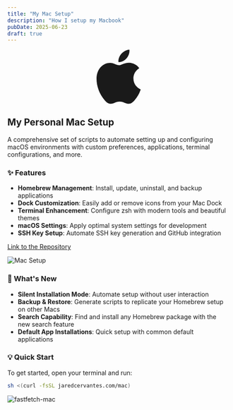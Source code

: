 ```yaml
---
title: "My Mac Setup"
description: "How I setup my Macbook"
pubDate: 2025-06-23
draft: true
---
```


<div style="text-align: center;">
    <svg style="width: 100px; height: auto;" xmlns="http://www.w3.org/2000/svg" xml:space="preserve" viewBox="0 0 814 1000">
        <path fill="currentColor" d="M788.1 340.9c-5.8 4.5-108.2 62.2-108.2 190.5 0 148.4 130.3 200.9 134.2 202.2-.6 3.2-20.7 71.9-68.7 141.9-42.8 61.6-87.5 123.1-155.5 123.1s-85.5-39.5-164-39.5c-76.5 0-103.7 40.8-165.9 40.8s-105.6-57-155.5-127C46.7 790.7 0 663 0 541.8c0-194.4 126.4-297.5 250.8-297.5 66.1 0 121.2 43.4 162.7 43.4 39.5 0 101.1-46 176.3-46 28.5 0 130.9 2.6 198.3 99.2zm-234-181.5c31.1-36.9 53.1-88.1 53.1-139.3 0-7.1-.6-14.3-1.9-20.1-50.6 1.9-110.8 33.7-147.1 75.8-28.5 32.4-55.1 83.6-55.1 135.5 0 7.8 1.3 15.6 1.9 18.1 3.2.6 8.4 1.3 13.6 1.3 45.4 0 102.5-30.4 135.5-71.3z"/>
    </svg>
</div>

## My Personal Mac Setup

A comprehensive set of scripts to automate setting up and configuring macOS environments with custom preferences, applications, terminal configurations, and more.

### ✨ Features

- **Homebrew Management**: Install, update, uninstall, and backup applications
- **Dock Customization**: Easily add or remove icons from your Mac Dock
- **Terminal Enhancement**: Configure zsh with modern tools and beautiful themes
- **macOS Settings**: Apply optimal system settings for development
- **SSH Key Setup**: Automate SSH key generation and GitHub integration

[Link to the Repository](https://github.com/Jaredy899/mac.git)

![Mac Setup](https://qmpdliftraf4pov3.public.blob.vercel-storage.com/mac-setup-gXNVXltXbqBZl0ghl3mX2kW4POuGyR.webp)

### 🎯 What's New

- **Silent Installation Mode**: Automate setup without user interaction
- **Backup & Restore**: Generate scripts to replicate your Homebrew setup on other Macs
- **Search Capability**: Find and install any Homebrew package with the new search feature
- **Default App Installations**: Quick setup with common default applications

### 💡 Quick Start

To get started, open your terminal and run:

```zsh
sh <(curl -fsSL jaredcervantes.com/mac)
```

![fastfetch-mac](https://qmpdliftraf4pov3.public.blob.vercel-storage.com/fastfetch-mac-pbAGCG2s6AYvLC0PW1U03Pdzh2nj8X.webp)
